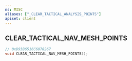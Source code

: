 ```yaml
---
ns: MISC
aliases: ["_CLEAR_TACTICAL_ANALYSIS_POINTS"]
apiset: client
---
```

## CLEAR_TACTICAL_NAV_MESH_POINTS

```c
// 0xD93B6516C6878267
void CLEAR_TACTICAL_NAV_MESH_POINTS();
```